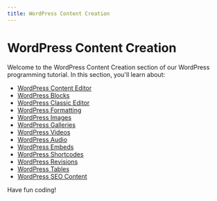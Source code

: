 ```yaml
---
title: WordPress Content Creation
---
```


# WordPress Content Creation

Welcome to the WordPress Content Creation section of our WordPress programming tutorial. In this section, you'll learn about:

- [WordPress Content Editor](./0-wordpress-content-editor.mdx)
- [WordPress Blocks](./1-wordpress-blocks.mdx)
- [WordPress Classic Editor](./2-wordpress-classic-editor.mdx)
- [WordPress Formatting](./3-wordpress-formatting.mdx)
- [WordPress Images](./4-wordpress-images.mdx)
- [WordPress Galleries](./5-wordpress-galleries.mdx)
- [WordPress Videos](./6-wordpress-videos.mdx)
- [WordPress Audio](./7-wordpress-audio.mdx)
- [WordPress Embeds](./8-wordpress-embeds.mdx)
- [WordPress Shortcodes](./9-wordpress-shortcodes.mdx)
- [WordPress Revisions](./10-wordpress-revisions.mdx)
- [WordPress Tables](./11-wordpress-tables.mdx)
- [WordPress SEO Content](./12-wordpress-seo-content.mdx)

Have fun coding!